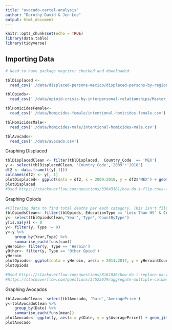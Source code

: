 ```yaml
---
title: "avocado-cartel-analysis"
author: "Dorothy David & Jen Lee"
output: html_document
---
```


```r
knitr::opts_chunk$set(echo = TRUE)
library(data.table)
library(tidyverse)

```

## Importing Data

```r
# Need to have package magrittr checked and downloaded

tblDisplaced <-
  read_csv('./data/displaced-persons-mexico/displaced-persons-by-region.csv')

tblOpiods<-
  read_csv('./data/opioid-crisis-by-interpersonal-relationships/Master_Table_Long.csv')

tblHomicidesFemale<-
  read_csv('./data/homicides-female/intentional-homicides-female.csv')

tblHomicidesMale<-
  read_csv('./data/homicides-male/intentional-homicides-male.csv')

tblAvocado<-
  read_csv('./data/avocado.csv')
```

Graphing Displaced

```r
tblDisplacedClean <- filter(tblDisplaced,  Country_Code  == 'MEX')
y <- select(tblDisplacedClean, 'Country_Code','2009':'2018')
df2 <- data.frame(t(y[-1]))
colnames(df2) <- y[, 1]
plotDisplaced<- ggplot(data = df2, x = 2009:2018, y = df2$'MEX') + geom_point(aes(x = 2009:2018, y = df2$'MEX')) + labs(x = 'years', y = 'number displaced')
plotDisplaced
#Used https://stackoverflow.com/questions/33643181/how-do-i-flip-rows-and-columns-in-r/33643244
```

Graphing Opiods

```r
#Filtering data to find total deaths per each category. This isn't filtering to just these demographics, it's just pulling the total for each overall group. 
tblOpiodsClean<- filter(tblOpiods, EducationType == 'Less Than HS' & CommuteType == 'Alone' & GDPType == 'All industry total')
y<- select(tblOpiodsClean,'Year','Type','CountByType')
y[is.na(y)] <- 0
y<- filter(y, Type != 0)
y<-y %>%
    group_by(Year,Type) %>% 
    summarise_each(funs(sum))
yHeroin<- filter(y, Type == 'Heroin')
yOther<- filter(y, Type == 'Other Opiod')
yHeroin
plotOpiods<- ggplot(data = yHeroin, aes(x = 2011:2017, y = yHeroin$CountByType)) + geom_point(aes(x = 2011:2017, y = yHeroin$CountByType), color = 'blue') + geom_point(data = yOther, aes(x = 2011:2017, y = yOther$CountByType, color = 'red')) + labs(x = 'years', y = 'total deaths')
plotOpiods

#Used https://stackoverflow.com/questions/8161836/how-do-i-replace-na-values-with-zeros-in-an-r-dataframe
#https://stackoverflow.com/questions/34523679/aggregate-multiple-columns-at-once
```

Graphing Avocados

```r
tblAvocadoClean<- select(tblAvocado, 'Date','AveragePrice')
y<-tblAvocadoClean %>%
    group_by(Date) %>% 
    summarise_each(funs(mean))
plotAvocado<- ggplot(y, aes(x = y$Date, y = y$AveragePrice)) + geom_jitter(aes(x = y$Date, y = y$AveragePrice))
plotAvocado

```



